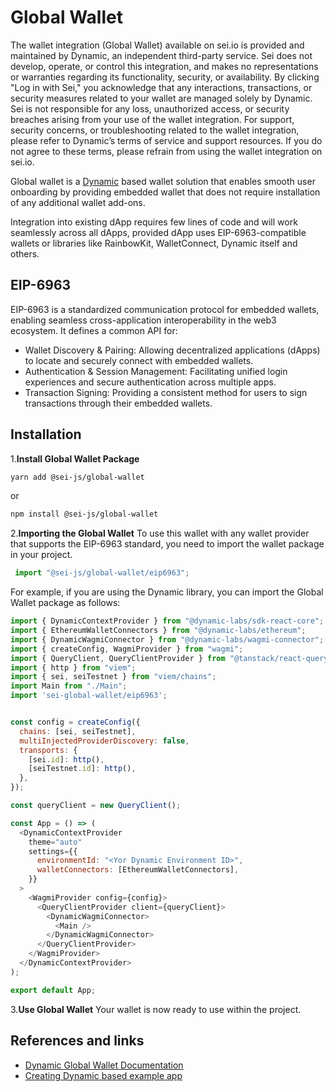 
# Global Wallet

<Callout type="error">The wallet integration (Global Wallet) available on sei.io is provided and maintained by
    Dynamic, an independent third-party service. Sei does not develop, operate, or control this integration, and makes
    no representations or warranties regarding its functionality, security, or availability.
    By clicking "Log in with Sei," you acknowledge that any interactions, transactions, or security measures related to
    your wallet are managed solely by Dynamic. Sei is not responsible for any loss, unauthorized access, or security
    breaches arising from your use of the wallet integration.
    For support, security concerns, or troubleshooting related to the wallet integration, please refer to Dynamic’s
    terms of service and support resources.
    If you do not agree to these terms, please refrain from using the wallet integration on sei.io.</Callout>

Global wallet is a [Dynamic](https://www.dynamic.xyz/) based wallet solution that enables smooth user onboarding by
providing embedded wallet that does not require installation of any additional wallet add-ons.

Integration into existing dApp requires few lines of code and will work seamlessly across all dApps, provided dApp uses
EIP-6963-compatible wallets or libraries like RainbowKit, WalletConnect, Dynamic itself and others.

## EIP-6963
EIP-6963 is a standardized communication protocol for embedded wallets, enabling seamless cross-application
interoperability in the web3 ecosystem. It defines a common API for:

- Wallet Discovery & Pairing: Allowing decentralized applications (dApps) to locate and securely connect with embedded wallets.
- Authentication & Session Management: Facilitating unified login experiences and secure authentication across multiple apps.
- Transaction Signing: Providing a consistent method for users to sign transactions through their embedded wallets.

## Installation

1.**Install Global Wallet Package**

```bash copy
yarn add @sei-js/global-wallet
```
or
```bash copy
npm install @sei-js/global-wallet
```

2.**Importing the Global Wallet**
To use this wallet with any wallet provider that supports the EIP-6963 standard, you need to import the wallet
package in your project.

```javascript copy
 import "@sei-js/global-wallet/eip6963";
 ```

For example, if you are using the Dynamic library, you can import the Global Wallet package as follows:

```javascript
import { DynamicContextProvider } from "@dynamic-labs/sdk-react-core";
import { EthereumWalletConnectors } from "@dynamic-labs/ethereum";
import { DynamicWagmiConnector } from "@dynamic-labs/wagmi-connector";
import { createConfig, WagmiProvider } from "wagmi";
import { QueryClient, QueryClientProvider } from "@tanstack/react-query";
import { http } from "viem";
import { sei, seiTestnet } from "viem/chains";
import Main from "./Main";
import 'sei-global-wallet/eip6963';


const config = createConfig({
  chains: [sei, seiTestnet],
  multiInjectedProviderDiscovery: false,
  transports: {
    [sei.id]: http(),
    [seiTestnet.id]: http(),
  },
});

const queryClient = new QueryClient();

const App = () => (
  <DynamicContextProvider
    theme="auto"
    settings={{
      environmentId: "<Yor Dynamic Environment ID>",
      walletConnectors: [EthereumWalletConnectors],
    }}
  >
    <WagmiProvider config={config}>
      <QueryClientProvider client={queryClient}>
        <DynamicWagmiConnector>
          <Main />
        </DynamicWagmiConnector>
      </QueryClientProvider>
    </WagmiProvider>
  </DynamicContextProvider>
);

export default App;
```

3.**Use Global Wallet**
Your wallet is now ready to use within the project.

## References and links

- [<ins>Dynamic Global Wallet Documentation</ins>](https://docs.dynamic.xyz/global-wallets/overview)
- [<ins>Creating Dynamic based example app</ins>](https://docs.dynamic.xyz/example-apps)

